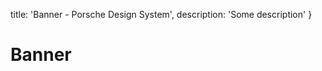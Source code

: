 
  title: 'Banner - Porsche Design System',
  description: 'Some description'
}

# Banner <ComponentStatus tagName="p-banner"></ComponentStatus>